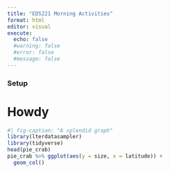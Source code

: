 ```yaml
---
title: "EDS221 Morning Activities"
format: html
editor: visual
execute:
  echo: false
  #warning: false
  #error: false
  #message: false
---
```


### Setup

# Howdy

```r
#| fig-caption: "A splendid graph"
library(lterdatasampler)
library(tidyverse)
head(pie_crab)
pie_crab %>% ggplot(aes(y = size, x = latitude)) +
  geom_col()
```
